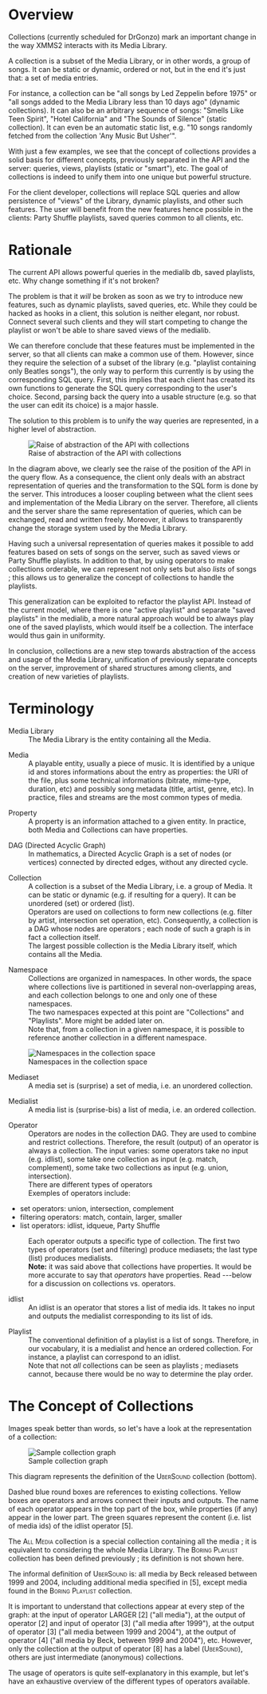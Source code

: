 = Overview =

Collections (currently scheduled for DrGonzo) mark an important change in the way XMMS2 interacts with its Media Library.

A collection is a subset of the Media Library, or in other words, a group of songs.  It can be static or dynamic, ordered or not, but in the end it's just that: a set of media entries.

For instance, a collection can be "all songs by Led Zeppelin before 1975" or "all songs added to the Media Library less than 10 days ago" (dynamic collections).  It can also be an arbitrary sequence of songs: "Smells Like Teen Spirit", "Hotel California" and "The Sounds of Silence" (static collection).  It can even be an automatic static list, e.g. "10 songs randomly fetched from the collection 'Any Music But Usher'".

With just a few examples, we see that the concept of collections provides a solid basis for different concepts, previously separated in the API and the server: queries, views, playlists (static or "smart"), etc.  The goal of collections is indeed to unify them into one unique but powerful structure.

For the client developer, collections will replace SQL queries and allow persistence of "views" of the Library, dynamic playlists, and other such features.  The user will benefit from the new features hence possible in the clients: Party Shuffle playlists, saved queries common to all clients, etc.

= Rationale =

The current API allows powerful queries in the medialib db, saved playlists, etc.  Why change something if it's not broken?

The problem is that it ''will'' be broken as soon as we try to introduce new features, such as dynamic playlists, saved queries, etc.  While they could be hacked as hooks in a client, this solution is neither elegant, nor robust.  Connect several such clients and they will start competing to change the playlist or won't be able to share saved views of the medialib.

We can therefore conclude that these features must be implemented in the server, so that all clients can make a common use of them. However, since they require the selection of a subset of the library (e.g. "playlist containing only Beatles songs"), the only way to perform this currently is by using the corresponding SQL query. First, this implies that each client has created its own functions to generate the SQL query corresponding to the user's choice.  Second, parsing back the query into a usable structure (e.g. so that the user can edit its choice) is a major hassle.

The solution to this problem is to unify the way queries are represented, in a higher level of abstraction.

[[Image:Collections-raising-abstraction.png|frame|center|Raise of abstraction of the API with collections]]

In the diagram above, we clearly see the raise of the position of the API in the query flow.  As a consequence, the client only deals with an abstract representation of queries and the transformation to the SQL form is done by the server. This introduces a looser coupling between what the client sees and implementation of the Media Library on the server. Therefore, all clients and the server share the same representation of queries, which can be exchanged, read and written freely. Moreover, it allows to transparently change the storage system used by the Media Library.

Having such a universal representation of queries makes it possible to add features based on sets of songs on the server, such as saved views or Party Shuffle playlists.  In addition to that, by using operators to make collections orderable, we can represent not only sets but also ''lists'' of songs ; this allows us to generalize the concept of collections to handle the playlists.

This generalization can be exploited to refactor the playlist API. Instead of the current model, where there is one "active playlist" and separate "saved playlists" in the medialib, a more natural approach would be to always play one of the saved playlists, which would itself be a collection.  The interface would thus gain in uniformity.

In conclusion, collections are a new step towards abstraction of the access and usage of the Media Library, unification of previously separate concepts on the server, improvement of shared structures among clients, and creation of new varieties of playlists.

= Terminology =

; Media Library
: The Media Library is the entity containing all the Media.

; Media
: A playable entity, usually a piece of music.  It is identified by a unique id and stores informations about the entry as properties: the URI of the file, plus some technical informations (bitrate, mime-type, duration, etc) and possibly song metadata (title, artist, genre, etc). In practice, files and streams are the most common types of media.

; Property
: A property is an information attached to a given entity.  In practice, both Media and Collections can have properties.

; DAG (Directed Acyclic Graph)
: In mathematics, a Directed Acyclic Graph is a set of nodes (or vertices) connected by directed edges, without any directed cycle.

; Collection
: A collection is a subset of the Media Library, i.e. a group of Media. It can be static or dynamic (e.g. if resulting for a query). It can be unordered (set) or ordered (list).
:
: Operators are used on collections to form new collections (e.g. filter by artist, intersection set operation, etc).  Consequently, a collection is a DAG whose nodes are operators ; each node of such a graph is in fact a collection itself.
:
: The largest possible collection is the Media Library itself, which contains all the Media.

; Namespace
: Collections are organized in namespaces.  In other words, the space where collections live is partitioned in several non-overlapping areas, and each collection belongs to one and only one of these namespaces.
:
: The two namespaces expected at this point are "Collections" and "Playlists".  More might be added later on.
:
: Note that, from a collection in a given namespace, it is possible to reference another collection in a different namespace.

[[Image:Collection-namespaces.png|frame|center|Namespaces in the collection space]]

; Mediaset
: A media set is (surprise) a set of media, i.e. an unordered collection.

; Medialist
: A media list is (surprise-bis) a list of media, i.e. an ordered collection.

; Operator
: Operators are nodes in the collection DAG. They are used to combine and restrict collections.  Therefore, the result (output) of an operator is always a collection.  The input varies: some operators take no input (e.g. idlist), some take one collection as input (e.g. match, complement), some take two collections as input (e.g. union, intersection).
:
: There are different types of operators
: 
: Exemples of operators include:
* set operators: union, intersection, complement
* filtering operators: match, contain, larger, smaller
* list operators: idlist, idqueue, Party Shuffle

: Each operator outputs a specific type of collection. The first two types of operators (set and filtering) produce mediasets; the last type (list) produces medialists.
: 
: '''Note:''' it was said above that collections have properties. It would be more accurate to say that ''operators'' have properties. Read ---below for a discussion on collections vs. operators.

; idlist
: An idlist is an operator that stores a list of media ids. It takes no input and outputs the medialist corresponding to its list of ids.

; Playlist
: The conventional definition of a playlist is a list of songs. Therefore, in our vocabulary, it is a medialist and hence an ordered collection.  For instance, a playlist can correspond to an idlist.
:
: Note that not ''all'' collections can be seen as playlists ; mediasets cannot, because there would be no way to determine the play order.

= The Concept of Collections =

Images speak better than words, so let's have a look at the representation of a collection:

[[Image:Collection-diagram-example-1.png|frame|center|Sample collection graph]]

This diagram represents the definition of the <span style="font-variant:small-caps">UberSound</span> collection (bottom).

Dashed blue round boxes are references to existing collections. Yellow boxes are operators and arrows connect their inputs and outputs.  The name of each operator appears in the top part of the box, while properties (if any) appear in the lower part.  The green squares represent the content (i.e. list of media ids) of the idlist operator [5].

The <span style="font-variant:small-caps">All Media</span> collection is a special collection containing all the media ; it is equivalent to considering the whole Media Library.  The <span style="font-variant:small-caps">Boring Playlist</span> collection has been defined previously ; its definition is not shown here.

The informal definition of <span style="font-variant:small-caps">UberSound</span> is: all media by Beck released between 1999 and 2004, including additional media specified in [5], except media found in the <span style="font-variant:small-caps">Boring Playlist</span> collection.

It is important to understand that collections appear at every step of the graph: at the input of operator LARGER [2] ("all media"), at the output of operator [2] and input of operator [3] ("all media after 1999"), at the output of operator [3] ("all media between 1999 and 2004"), at the output of operator [4] ("all media by Beck, between 1999 and 2004"), etc.  However, only the collection at the output of operator [8] has a label (<span style="font-variant:small-caps">UberSound</span>), others are just intermediate (anonymous) collections.


The usage of operators is quite self-explanatory in this example, but let's have an exhaustive overview of the different types of operators available.